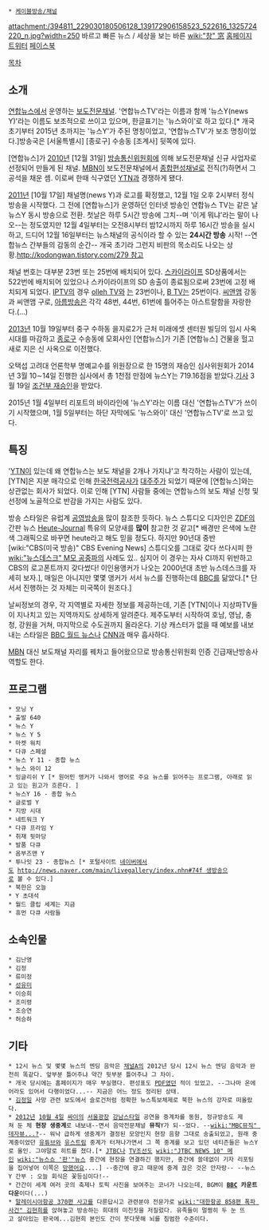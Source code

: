  * [[케이블방송/채널]]

attachment:/394811_229030180506128_139172906158523_522616_1325724220_n.jpg?width=250
바르고 빠른 뉴스 / 세상을 보는 바른 [[wiki:"창" 窓]]
[http://www.news-y.co.kr/ 홈페이지] [http://twitter.com/News_Y 트위터] [http://www.facebook.com/pages/NEWS-Y/139172906158523 페이스북]

[[목차]]
== 소개 ==
[[연합뉴스]]에서 운영하는 [[보도전문채널]]. '연합뉴스TV'라는 이름과 함께 '뉴스Y(news Y)'라는 이름도 보조적으로 쓰이고 있으며, 한글표기는 '뉴스와이'로 하고 있다.[* 개국 초기부터 2015년 초까지는 '뉴스Y'가 주된 명칭이었고, '연합뉴스TV'가 보조 명칭이었다.]방송국은 [서울특별시] [종로구] 수송동 [조계사] 뒷쪽에 있다.

[연합뉴스]가 [[2010년]] [12월 31일] [[방송통신위원회]]에 의해 보도전문채널 신규 사업자로 선정되어 만들게 된 채널. [[MBN]]이 보도전문채널에서 [[종합편성채널]]로 전직(?)하면서 그 공석을 채운 셈. 이로써 한때 식구였던 [[YTN]]과 경쟁하게 됐다. 

[[2011년]] [10월 17일] 채널명(news Y)과 로고를 확정했고, 12월 1일 오후 2시부터 정식 방송을 시작했다. 그 전에 [연합뉴스]가 운영하던 인터넷 방송인 연합뉴스 TV는 같은 날 뉴스Y 동시 방송으로 전환. 첫날은 하루 5시간 방송에 그치--며 '이게 뭐냐'라는 말이 나오--는 정도였지만 12월 4일부터는 오전8시부터 밤12시까지 하루 16시간 방송을 실시하고, 드디어 12월 16일부터는 뉴스채널의 공식이라 할 수 있는 '''24시간 방송''' 시작! --연합뉴스 간부들의 감동의 순간-- 개국 초기라 그런지 비판의 목소리도 나오는 상황.[[http://kodongwan.tistory.com/279 참고]]

채널 번호는 대부분 23번 또는 25번에 배치되어 있다. [[스카이라이프]] SD상품에서는 522번에 배치되어 있었으나 스카이라이프의 SD 송출이 종료됨으로써 23번에 고정 배치되게 되었다. [[IPTV]]의 경우 [[olleh TV]]와 [[U+tvG|]]는 23번이나, [[B TV]]는 25번이다. [[씨앤앰]] 강동과 씨앤앰 구로, [[아름방송]]은 각각 48번, 44번, 61번에 틀어주는 아스트랄함을 자랑한다.(...)

[[2013년]] 10월 19일부터 중구 수하동 을지로2가 근처 미래에셋 센터원 빌딩의 임시 사옥 시대를 마감하고 [[종로구]] 수송동에 모회사인 [연합뉴스]가 기존 [연합뉴스] 건물을 헐고 새로 지은 신 사옥으로 이전했다.

오택섭 고려대 언론학부 명예교수를 위원장으로 한 15명의 재승인 심사위원회가 2014년 3월 10∼14일 진행한 심사에서 총 1천점 만점에 뉴스Y는 719.16점을 받았다.[http://www.yonhapnews.co.kr/culture/2014/03/17/0908000000AKR20140317086700017.HTML?template=2087 기사]
3월 19일 [http://www.mediaus.co.kr/news/articleView.html?idxno=40878 조건부 재승인]을 받았다.

2015년 1월 4일부터 리포트의 바이라인에 '뉴스Y'라는 이름 대신 '연합뉴스TV'가 쓰이기 시작했으며, 1월 5일부터는 하단 자막에도 '뉴스와이' 대신 '연합뉴스TV'로 쓰고 있다.

== 특징 ==
'[[YTN]]이 있는데 왜 연합뉴스는 보도 채널을 2개나 가지냐'고 착각하는 사람이 있는데, [YTN]은 지분 매각으로 인해 [[한국전력공사]]가 [[대주주]]가 되었기 때문에 [연합뉴스]와는 상관없는 회사가 되었다. 이로 인해 [YTN] 사람들 중에는 연합뉴스의 보도 채널 신청 및 선정에 노골적으로 반감을 가지는 사람도 있다.

방송 스타일은 유럽계 [[공영방송]]을 많이 참조한 듯하다. 뉴스 스튜디오 디자인은 [[ZDF]]의 간판 뉴스 [[Heute-Journal]] 특유의 모양새를 '''많이''' 참고한 것 같고[* 배경만 은색에 노란색 그래픽으로 바꾸면 heute라고 해도 믿을 정도다. 하지만 90년대 중반 [wiki:"CBS(미국 방송)" CBS Evening News] 스튜디오를 그대로 갖다 쓰다시피 한 [[wiki:"뉴스데스크" M모 공중파]]의 사례도 있.. 심지어 이 경우는 자사 CI까지 위반하고 CBS의 로고폰트까지 갖다썼다! 이인용앵커가 나오는 2000년대 초반 뉴스데스크를 자세히 보자.], 매일은 아니지만 몇몇 앵커가 서서 뉴스를 진행하는데 [[BBC]]를 닮았다.[* 단 서서 진행하는 것 자체는 미국쪽이 원조다.]

날씨정보의 경우, 각 지역별로 자세한 정보를 제공하는데, 기존 [YTN]이나 지상파TV들이 지나치고 있는 지역까지도 상세하게 알려준다. 제주도부터 시작하여 호남, 영남, 충청, 강원을 거쳐, 마지막으로 수도권까지 올라온다. 기상 캐스터가 없을 때 예보를 내보내는 스타일은 [[BBC 월드 뉴스]]나 [[CNN]]과 매우 흡사하다.

[[MBN]] 대신 보도채널 자리를 꿰차고 들어왔으므로 방송통신위원회 인증 긴급재난방송사 역할도 한다.

== 프로그램 ==
 * 모닝 Y
 * 출발 640
 * 뉴스 Y
 * 뉴스 Y 5
 * 마켓 워치
 * 다큐 스페셜
 * 뉴스 Y 11 - 종합 뉴스
 * 뉴스 와이 12
 * 잉글리쉬 Y [* 원어민 앵커가 나와서 영어로 주요 뉴스를 읽어주는 프로그램, 아래로 읽고 있는 원고가 흐른다. ] 
 * 뉴스Y 16 - 종합 뉴스
 * 글로벌 Y
 * 지방 시대
 * 네트워크 Y
 * 다큐 프라임 Y
 * 취재 뒷마당
 * 발품 다큐
 * 옴부즈맨 Y
 * 투나잇 23 - 종합뉴스 [* 포털사이트 [[네이버]]에서도 [[http://news.naver.com/main/livegallery/index.nhn#74f 생방송]]으로 볼 수 있다.]
 * 북한은 오늘
 * Y 초대석
 * 월드 클립 세계는 지금 
 * 휴먼 다큐 사람들

== 소속인물 ==
 * 김난영
 * 김정
 * 류미정
 * [[성유미]]
 * 이승희
 * 조미령
 * 조승연
 * 허승하
== 기타 ==
 * 12시 뉴스 및 몇몇 뉴스의 엔딩 음악은 [[채널A]]의 2012년 당시 12시 뉴스 엔딩 음악과 완전히 똑같다. 앞부분 틀어주냐 약간 뒷부분 틀어주냐 그 차이.
 * 개국 당시에는 홈페이지가 매우 부실했다. 편성표도 [[PDF]]였던 적이 있었고. --그나마 온에어라도 있어서 다행이었다...-- 지금은 어느 정도 정리된 상태.
 * [[김정일]] 사망 관련 보도에서 슬로건처럼 정확한 뉴스특보체제로 북한 뉴스의 강자로 떠올랐다.
 * [[2012년]] [[10월 4일]] [[싸이]]의 [[서울광장]] [[강남스타일]] 공연을 중계차를 동원, 정규방송도 제쳐 둔 체 '''현장 생중계'''로 내보내--면서 음악전문채널 '''뮤직'''Y가 되--었다. --[[wiki:"MBC뮤직" 데자뷰...?]]-- 워낙 급하게 생중계가 결정된 모양인지 현장 음향 그대로 송출되었고, 원래 중계중이었던 [[유튜브]]와 [[유스트림]] 중계가 터져나가면서 그 쪽 중계를 보고 있던 네티즌들은 뉴스Y로 올인. 그야말로 히트를 쳤다.[* [[JTBC]]나 [[TV조선]]도 [[wiki:"JTBC NEWS 10" 메인]] [[wiki:"뉴스쇼 '판'"뉴스]] 중간에 현장을 연결하긴 했지만, 중간에 쓸데없이 기자 리포팅을 집어넣어 이쪽은 [[망했어요]]....] --중간에 광고 때문에 중계 끊은 것은 안자랑-- --뉴스Y 간부 : 오늘 회식은 꽃등심이다!--
 * 간간이 세계 여러 곳의 축제나 토픽 사진을 보여주는 코너가 나오는데, BGM이 '''[[BBC]] 카운트다운'''이다(...)
 * [[말레이시아항공 370편 사고]]를 다룬답시고 관련분야 전문가로 [[wiki:"대한항공 858편 폭파 사건" 김현희]]를 앉혀놓고 방송하는 희대의 미친짓을 저질렀다. 유족들이 멀쩡히 두 눈 뜨고 살아있는 판국에...김현희 본인도 간이 붓다못해 뇌를 침범한 수준이다.
